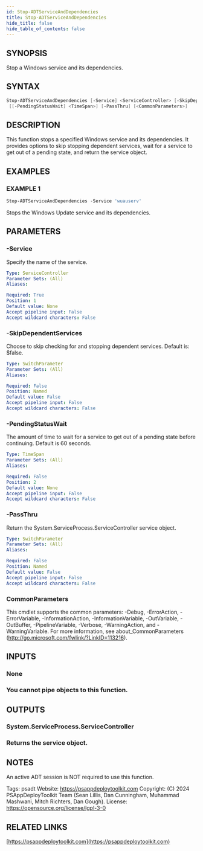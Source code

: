 ```yaml
---
id: Stop-ADTServiceAndDependencies
title: Stop-ADTServiceAndDependencies
hide_title: false
hide_table_of_contents: false
---
```


## SYNOPSIS

Stop a Windows service and its dependencies.

## SYNTAX

```powershell
Stop-ADTServiceAndDependencies [-Service] <ServiceController> [-SkipDependentServices]
 [[-PendingStatusWait] <TimeSpan>] [-PassThru] [<CommonParameters>]
```

## DESCRIPTION

This function stops a specified Windows service and its dependencies.
It provides options to skip stopping dependent services, wait for a service to get out of a pending state, and return the service object.

## EXAMPLES

### EXAMPLE 1

```powershell
Stop-ADTServiceAndDependencies -Service 'wuauserv'
```

Stops the Windows Update service and its dependencies.

## PARAMETERS

### -Service

Specify the name of the service.

```yaml
Type: ServiceController
Parameter Sets: (All)
Aliases:

Required: True
Position: 1
Default value: None
Accept pipeline input: False
Accept wildcard characters: False
```

### -SkipDependentServices

Choose to skip checking for and stopping dependent services.
Default is: $false.

```yaml
Type: SwitchParameter
Parameter Sets: (All)
Aliases:

Required: False
Position: Named
Default value: False
Accept pipeline input: False
Accept wildcard characters: False
```

### -PendingStatusWait

The amount of time to wait for a service to get out of a pending state before continuing.
Default is 60 seconds.

```yaml
Type: TimeSpan
Parameter Sets: (All)
Aliases:

Required: False
Position: 2
Default value: None
Accept pipeline input: False
Accept wildcard characters: False
```

### -PassThru

Return the System.ServiceProcess.ServiceController service object.

```yaml
Type: SwitchParameter
Parameter Sets: (All)
Aliases:

Required: False
Position: Named
Default value: False
Accept pipeline input: False
Accept wildcard characters: False
```

### CommonParameters

This cmdlet supports the common parameters: -Debug, -ErrorAction, -ErrorVariable, -InformationAction, -InformationVariable, -OutVariable, -OutBuffer, -PipelineVariable, -Verbose, -WarningAction, and -WarningVariable.
For more information, see about_CommonParameters (http://go.microsoft.com/fwlink/?LinkID=113216).

## INPUTS

### None

### You cannot pipe objects to this function.

## OUTPUTS

### System.ServiceProcess.ServiceController

### Returns the service object.

## NOTES

An active ADT session is NOT required to use this function.

Tags: psadt
Website: https://psappdeploytoolkit.com
Copyright: (C) 2024 PSAppDeployToolkit Team (Sean Lillis, Dan Cunningham, Muhammad Mashwani, Mitch Richters, Dan Gough).
License: https://opensource.org/license/lgpl-3-0

## RELATED LINKS

[https://psappdeploytoolkit.com](https://psappdeploytoolkit.com)
